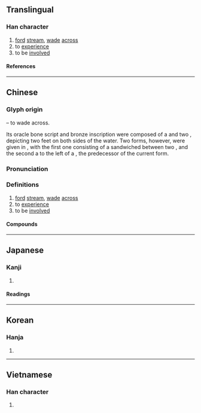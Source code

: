{{also|渉}}
{{character info/new}}
==Translingual==

===Han character===
{{Han char|rn=85|rad=水|as=07|sn=10|four=31129|canj=EYLH|ids=⿰氵步}}

# [[ford]] [[stream]], [[wade]] [[across]]
# to [[experience]]
# to be [[involved]]

====References====
{{Han ref|kx=0626.130|dkj=17530|dj=1028.020|hdz=31621.020|uh=6D89}}

----

==Chinese==
{{zh-forms}}

===Glyph origin===
{{Han compound|水|步|ls=ic|t1=water|t2=walk}} – to wade across.

Its oracle bone script and bronze inscription were composed of a {{zh-l|*水}} and two {{zh-l|*止|foot}}, depicting two feet on both sides of the water. Two forms, however, were given in ''{{w|Showen}}'', with the first one consisting of a {{zh-l|*步}} sandwiched between two {{zh-l|*水}}, and the second a {{zh-l|*水}} to the left of a {{zh-l|*步}}, the predecessor of the current form.

===Pronunciation===
{{zh-pron
|m=shè
|c=sip3
|h=pfs=
|md=
|mn=sia̍p
|mn-t=siab8
|w=
|mc=y
|oc=y
|cat=v
}}

===Definitions===
{{zh-hanzi}}

# [[ford]] [[stream]], [[wade]] [[across]]
# to [[experience]]
# to be [[involved]]

====Compounds====
{{zh-der|干涉|涉及|涉外|涉笔|涉毒|涉赌|涉猎|涉老|涉密|涉农|涉枪|涉禽|涉讼|涉嫌|涉足}}

----

==Japanese==
{{ja-kanji forms|渉|涉}}

===Kanji===
{{ja-kanji|grade=|rs=水07|shin=渉}}

# {{defn|lang=ja|sort=水07}}

====Readings====
{{ja-readings
|goon=じょう<ぜふ, ちょう<てふ
|kanon=しょう<せふ, ちょう<てふ
|kun=わた-る, かかわる
}}

----

==Korean==

===Hanja===
{{ko-hanja|섭}}

# {{defn|lang=ko|sort=水07}}

----

==Vietnamese==

===Han character===
{{vi-readings|rs=水07|reading=thiệp}}

# {{defn|lang=vi|sort=水07}}
